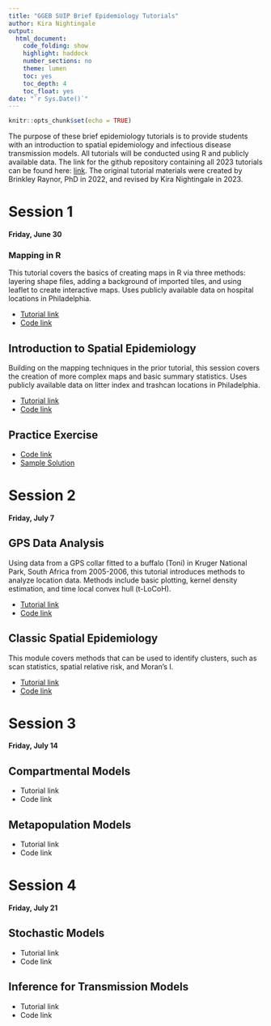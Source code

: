 ```yaml
---
title: "GGEB SUIP Brief Epidemiology Tutorials"
author: Kira Nightingale
output:
  html_document:
    code_folding: show
    highlight: haddock
    number_sections: no
    theme: lumen
    toc: yes
    toc_depth: 4
    toc_float: yes
date: "`r Sys.Date()`"
---
```


```r
knitr::opts_chunk$set(echo = TRUE)
```

The purpose of these brief epidemiology tutorials is to provide students with an introduction to spatial epidemiology and infectious disease transmission models. All tutorials will be conducted using R and publicly available data. The link for the github repository containing all 2023 tutorials can be found here: [link](https://github.com/kira-nightingale/epi_tutorial_library/tree/main). The original tutorial materials were created by Brinkley Raynor, PhD in 2022, and revised by Kira Nightingale in 2023.

# Session 1
**Friday, June 30**

### Mapping in R
This tutorial covers the basics of creating maps in R via three methods: layering shape files, adding a background of imported tiles, and using leaflet to create interactive maps. Uses publicly available data on hospital locations in Philadelphia.

- [Tutorial link](https://rpubs.com/KNightingale/SUIP2023_01)
- [Code link](https://github.com/kira-nightingale/epi_tutorial_library/blob/main/Spatial/01_Mapping.Rmd)

## Introduction to Spatial Epidemiology
Building on the mapping techniques in the prior tutorial, this session covers the creation of more complex maps and basic summary statistics. Uses publicly available data on litter index and trashcan locations in Philadelphia.

- [Tutorial link](https://rpubs.com/KNightingale/SUIP2023_2)
- [Code link](https://github.com/kira-nightingale/epi_tutorial_library/blob/main/Spatial/02_ChoroplethMaps.Rmd)

## Practice Exercise

- [Code link](https://github.com/kira-nightingale/epi_tutorial_library/blob/main/Spatial/03_MappingExercise.Rmd)
- [Sample Solution]("https://rpubs.com/KNightingale/1060151")

# Session 2
**Friday, July 7**

## GPS Data Analysis
Using data from a GPS collar fitted to a buffalo (Toni) in Kruger National Park, South Africa from 2005-2006, this tutorial introduces methods to analyze location data. Methods include basic plotting, kernel density estimation, and time local convex hull (t-LoCoH).

- [Tutorial link]("https://rpubs.com/KNightingale/1060153")
- [Code link]("https://github.com/kira-nightingale/epi_tutorial_library/blob/main/Spatial/04_GPStracking.Rmd")

## Classic Spatial Epidemiology
This module covers methods that can be used to identify clusters, such as scan statistics, spatial relative risk, and Moran's I.

- [Tutorial link]("https://rpubs.com/KNightingale/1060152")
- [Code link]("https://github.com/kira-nightingale/epi_tutorial_library/blob/main/Spatial/05_SpatialClustering.Rmd")

# Session 3
**Friday, July 14**

## Compartmental Models
- Tutorial link
- Code link

## Metapopulation Models
- Tutorial link
- Code link

# Session 4
**Friday, July 21**

## Stochastic Models
- Tutorial link
- Code link

## Inference for Transmission Models
- Tutorial link
- Code link